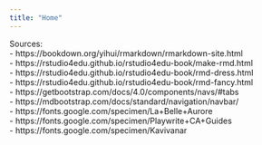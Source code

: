```yaml
---
title: "Home"
---
```



Sources:  
- https://bookdown.org/yihui/rmarkdown/rmarkdown-site.html  
- https://rstudio4edu.github.io/rstudio4edu-book/make-rmd.html  
- https://rstudio4edu.github.io/rstudio4edu-book/rmd-dress.html  
- https://rstudio4edu.github.io/rstudio4edu-book/rmd-fancy.html  
- https://getbootstrap.com/docs/4.0/components/navs/#tabs  
- https://mdbootstrap.com/docs/standard/navigation/navbar/  
- https://fonts.google.com/specimen/La+Belle+Aurore  
- https://fonts.google.com/specimen/Playwrite+CA+Guides  
- https://fonts.google.com/specimen/Kavivanar  

